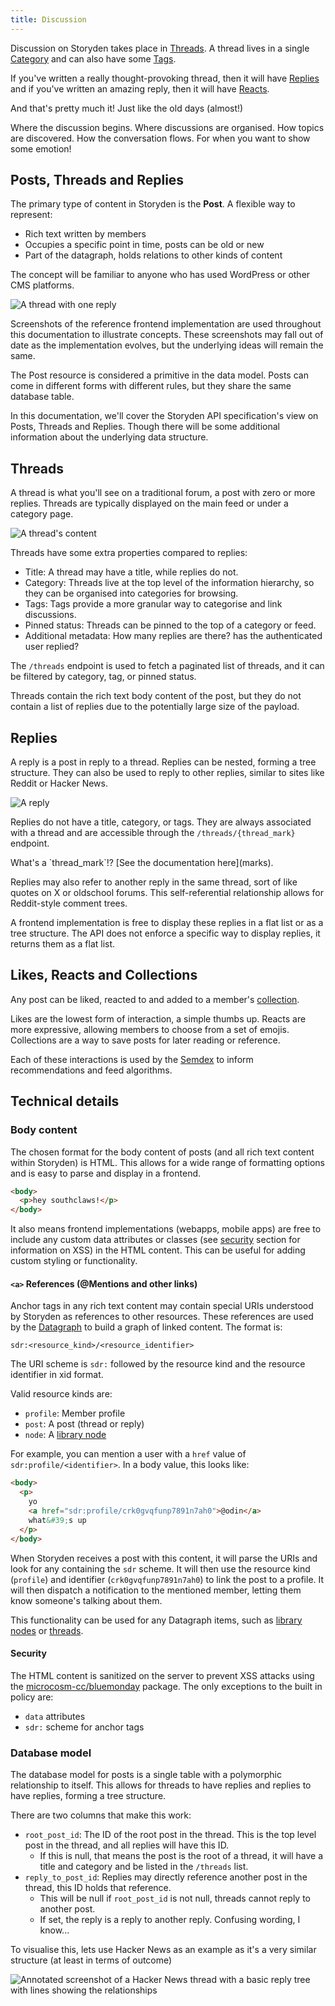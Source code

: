 ```yaml
---
title: Discussion
---
```


Discussion on Storyden takes place in [Threads](./discussion/threads). A thread lives in a single [Category](./discussion/categories) and can also have some [Tags](./discussion/tags).

If you've written a really thought-provoking thread, then it will have [Replies](./discussion/replies) and if you've written an amazing reply, then it will have [Reacts](./discussion/reacts).

And that's pretty much it! Just like the old days (almost!)

<Cards>
  <Card title="Threads" href="./discussion/threads">
    Where the discussion begins.
  </Card>
  <Card title="Categories" href="./discussion/categories">
    Where discussions are organised.
  </Card>
  <Card title="Tags" href="./discussion/tags">
    How topics are discovered.
  </Card>
  <Card title="Replies" href="./discussion/replies">
    How the conversation flows.
  </Card>
  <Card title="Reacts" href="./discussion/reacts">
    For when you want to show some emotion!
  </Card>
</Cards>

## Posts, Threads and Replies

The primary type of content in Storyden is the **Post**. A flexible way to represent:

- Rich text written by members
- Occupies a specific point in time, posts can be old or new
- Part of the datagraph, holds relations to other kinds of content

The concept will be familiar to anyone who has used WordPress or other CMS platforms.

![A thread with one reply](/docs/2024-09-21-09-34-55.png)

<Callout type="info" emoji="ℹ️">
  Screenshots of the reference frontend implementation are used throughout this
  documentation to illustrate concepts. These screenshots may fall out of date
  as the implementation evolves, but the underlying ideas will remain the same.
</Callout>

The Post resource is considered a primitive in the data model. Posts can come in
different forms with different rules, but they share the same database table.

In this documentation, we'll cover the Storyden API specification's view on Posts, Threads and Replies. Though there will be some additional information about the underlying data structure.

## Threads

A thread is what you'll see on a traditional forum, a post with zero or more replies. Threads are typically displayed on the main feed or under a category page.

![A thread's content](/docs/2024-09-21-09-56-23.png)

Threads have some extra properties compared to replies:

- Title: A thread may have a title, while replies do not.
- Category: Threads live at the top level of the information hierarchy, so they can be organised into categories for browsing.
- Tags: Tags provide a more granular way to categorise and link discussions.
- Pinned status: Threads can be pinned to the top of a category or feed.
- Additional metadata: How many replies are there? has the authenticated user replied?

The `/threads` endpoint is used to fetch a paginated list of threads, and it can be filtered by category, tag, or pinned status.

Threads contain the rich text body content of the post, but they do not contain a list of replies due to the potentially large size of the payload.

## Replies

A reply is a post in reply to a thread. Replies can be nested, forming a tree structure. They can also be used to reply to other replies, similar to sites like Reddit or Hacker News.

![A reply](/docs/2024-09-21-10-00-30.png)

Replies do not have a title, category, or tags. They are always associated with a thread and are accessible through the `/threads/{thread_mark}` endpoint.

<Callout type="info" emoji="ℹ️">
  What's a `thread_mark`!? [See the documentation here](marks).
</Callout>

Replies may also refer to another reply in the same thread, sort of like quotes on X or oldschool forums. This self-referential relationship allows for Reddit-style comment trees.

A frontend implementation is free to display these replies in a flat list or as a tree structure. The API does not enforce a specific way to display replies, it returns them as a flat list.

## Likes, Reacts and Collections

Any post can be liked, reacted to and added to a member's [collection](collections).

Likes are the lowest form of interaction, a simple thumbs up. Reacts are more expressive, allowing members to choose from a set of emojis. Collections are a way to save posts for later reading or reference.

Each of these interactions is used by the [Semdex](semdex) to inform recommendations and feed algorithms.

## Technical details

### Body content

The chosen format for the body content of posts (and all rich text content within Storyden) is HTML. This allows for a wide range of formatting options and is easy to parse and display in a frontend.

```html
<body>
  <p>hey southclaws!</p>
</body>
```

It also means frontend implementations (webapps, mobile apps) are free to include any custom data attributes or classes (see [security](#security) section for information on XSS) in the HTML content. This can be useful for adding custom styling or functionality.

#### `<a>` References (@Mentions and other links)

Anchor tags in any rich text content may contain special URIs understood by Storyden as references to other resources. These references are used by the [Datagraph](datagraph) to build a graph of linked content. The format is:

```
sdr:<resource_kind>/<resource_identifier>
```

The URI scheme is `sdr:` followed by the resource kind and the resource identifier in xid format.

Valid resource kinds are:

- `profile`: Member profile
- `post`: A post (thread or reply)
- `node`: A [library node](/library)

For example, you can mention a user with a `href` value of `sdr:profile/<identifier>`. In a body value, this looks like:

```html
<body>
  <p>
    yo
    <a href="sdr:profile/crk0gvqfunp7891n7ah0">@odin</a>
    what&#39;s up
  </p>
</body>
```

When Storyden receives a post with this content, it will parse the URIs and look for any containing the `sdr` scheme. It will then use the resource kind (`profile`) and identifier (`crk0gvqfunp7891n7ah0`) to link the post to a profile. It will then dispatch a notification to the mentioned member, letting them know someone's talking about them.

This functionality can be used for any Datagraph items, such as [library nodes](/library) or [threads](#threads).

#### Security

The HTML content is sanitized on the server to prevent XSS attacks using the [microcosm-cc/bluemonday](github.com/microcosm-cc/bluemonday) package. The only exceptions to the built in policy are:

- `data` attributes
- `sdr:` scheme for anchor tags

### Database model

The database model for posts is a single table with a polymorphic relationship to itself. This allows for threads to have replies and replies to have replies, forming a tree structure.

There are two columns that make this work:

- `root_post_id`: The ID of the root post in the thread. This is the top level post in the thread, and all replies will have this ID.
  - If this is null, that means the post is the root of a thread, it will have a title and category and be listed in the `/threads` list.
- `reply_to_post_id`: Replies may directly reference another post in the thread, this ID holds that reference.
  - This will be null if `root_post_id` is not null, threads cannot reply to another post.
  - If set, the reply is a reply to another reply. Confusing wording, I know...

To visualise this, lets use Hacker News as an example as it's a very similar structure (at least in terms of outcome)

![Annotated screenshot of a Hacker News thread with a basic reply tree with lines showing the relationships](/docs/2024-09-21-10-45-01.png)
